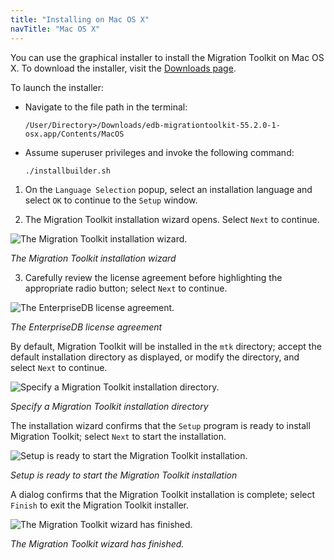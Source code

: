 ```yaml
---
title: "Installing on Mac OS X"
navTitle: "Mac OS X"
---
```




You can use the graphical installer to install the Migration Toolkit on Mac OS X. To download the installer, visit the [Downloads page](https://www.enterprisedb.com/software-downloads-postgres#migration-toolkit).

To launch the installer:

-   Navigate to the file path in the terminal:

     `/User/Directory>/Downloads/edb-migrationtoolkit-55.2.0-1-osx.app/Contents/MacOS`

-   Assume superuser privileges and invoke the following command:

    ```context
    ./installbuilder.sh
    ```

1.  On the `Language Selection` popup, select an installation language and select `OK` to continue to the `Setup` window.

2.  The Migration Toolkit installation wizard opens. Select `Next` to continue.

![The Migration Toolkit installation wizard.](../images/installing_mtk_mac_setup.png)

*The Migration Toolkit installation wizard*

3.  Carefully review the license agreement before highlighting the appropriate radio button; select `Next` to continue.

![The EnterpriseDB license agreement.](../images/installing_mtk_mac_license.png)

*The EnterpriseDB license agreement*

By default, Migration Toolkit will be installed in the `mtk` directory; accept the default installation directory as displayed, or modify the directory, and select `Next` to continue.

![Specify a Migration Toolkit installation directory.](../images/installing_mtk_mac_inst_dir.png)

*Specify a Migration Toolkit installation directory*

The installation wizard confirms that the `Setup` program is ready to install Migration Toolkit; select `Next` to start the installation.

![Setup is ready to start the Migration Toolkit installation.](../images/installing_mtk_mac_start_inst.png)

*Setup is ready to start the Migration Toolkit installation*

A dialog confirms that the Migration Toolkit installation is complete; select `Finish` to exit the Migration Toolkit installer.

![The Migration Toolkit wizard has finished.](../images/installing_mtk_mac_inst_complete.png)

*The Migration Toolkit wizard has finished.*

